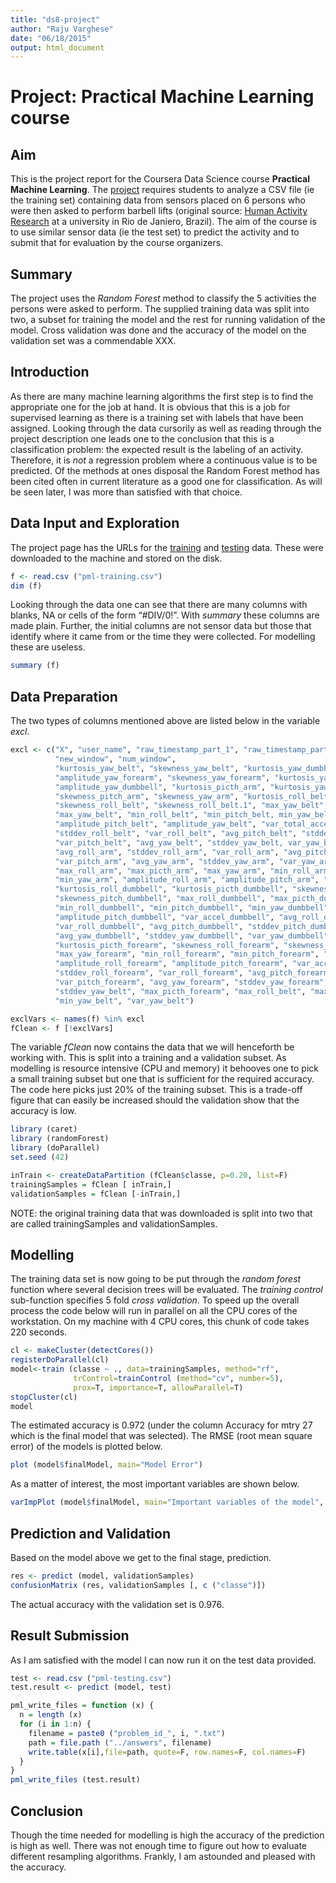 ```yaml
---
title: "ds8-project"
author: "Raju Varghese"
date: "06/18/2015"
output: html_document
---
```


# Project: Practical Machine Learning course

## Aim
This is the project report for the Coursera Data Science course **Practical Machine Learning**. The [project](https://class.coursera.org/predmachlearn-015/human_grading/view/courses/973550/assessments/4/submissions) requires students to analyze a CSV file (ie the training set) containing data from sensors placed on 6 persons who were then asked to perform barbell lifts (original source: [Human Activity Research](http://groupware.les.inf.puc-rio.br/har) at a university in Rio de Janiero, Brazil). The aim of the course is to use similar sensor data (ie the test set) to predict the activity and to submit that for evaluation by the course organizers.

## Summary
The project uses the *Random Forest* method to classify the 5 activities the persons were asked to perform. The supplied training data was split into two, a subset for training the model and the rest for running validation of the model. Cross validation was done and the accuracy of the model on the validation set was a commendable XXX. 

## Introduction
As there are many machine learning algorithms the first step is to find the appropriate one for the job at hand. It is obvious that this is a job for supervised learning as there is a training set with labels that have been assigned. Looking through the data cursorily as well as reading through the project description one leads one to the conclusion that this is a classification problem: the expected result is the labeling of an activity. Therefore, it is *not* a regression problem where a continuous value is to be predicted. Of the methods at ones disposal the Random Forest method has been cited often in current literature as a good one for classification. As will be seen later, I was more than satisfied with that choice.

## Data Input and Exploration
The project page has the URLs for the [training](https://d396qusza40orc.cloudfront.net/predmachlearn/pml-training.csv) and [testing](https://d396qusza40orc.cloudfront.net/predmachlearn/pml-testing.csv) data. These were downloaded to the machine and stored on the disk.

```r
f <- read.csv ("pml-training.csv")
dim (f)
```

Looking through the data one can see that there are many columns with blanks, NA or cells of the form "#DIV/0!". With *summary* these columns are made plain. Further, the initial columns are not sensor data but those that identify where it came from or the time they were collected. For modelling these are useless.

```r
summary (f)
```


## Data Preparation
The two types of columns mentioned above are listed below in the variable *excl*.

```r
excl <- c("X", "user_name", "raw_timestamp_part_1", "raw_timestamp_part_2", "cvtd_timestamp",
          "new_window", "num_window",
          "kurtosis_yaw_belt", "skewness_yaw_belt", "kurtosis_yaw_dumbbell", "skewness_yaw_dumbbell",
          "amplitude_yaw_forearm", "skewness_yaw_forearm", "kurtosis_yaw_forearm", "amplitude_yaw_dumbbell",
          "amplitude_yaw_dumbbell", "kurtosis_picth_arm", "kurtosis_yaw_arm", "skewness_roll_arm",
          "skewness_pitch_arm", "skewness_yaw_arm", "kurtosis_roll_belt", "kurtosis_picth_belt",
          "skewness_roll_belt", "skewness_roll_belt.1", "max_yaw_belt", "max_roll_belt, max_picth_belt",
          "max_yaw_belt", "min_roll_belt", "min_pitch_belt, min_yaw_belt", "amplitude_roll_belt",
          "amplitude_pitch_belt", "amplitude_yaw_belt", "var_total_accel_belt", "avg_roll_belt",
          "stddev_roll_belt", "var_roll_belt", "avg_pitch_belt", "stddev_pitch_belt",
          "var_pitch_belt", "avg_yaw_belt", "stddev_yaw_belt, var_yaw_belt", "var_accel_arm",
          "avg_roll_arm", "stddev_roll_arm", "var_roll_arm", "avg_pitch_arm", "stddev_pitch_arm",
          "var_pitch_arm", "avg_yaw_arm", "stddev_yaw_arm", "var_yaw_arm", "kurtosis_roll_arm",
          "max_roll_arm", "max_picth_arm", "max_yaw_arm", "min_roll_arm", "min_pitch_arm", 
          "min_yaw_arm", "amplitude_roll_arm", "amplitude_pitch_arm", "amplitude_yaw_arm",
          "kurtosis_roll_dumbbell", "kurtosis_picth_dumbbell", "skewness_roll_dumbbell",
          "skewness_pitch_dumbbell", "max_roll_dumbbell", "max_picth_dumbbell", "max_yaw_dumbbell",
          "min_roll_dumbbell", "min_pitch_dumbbell", "min_yaw_dumbbell", "amplitude_roll_dumbbell",
          "amplitude_pitch_dumbbell", "var_accel_dumbbell", "avg_roll_dumbbell", "stddev_roll_dumbbell",
          "var_roll_dumbbell", "avg_pitch_dumbbell", "stddev_pitch_dumbbell", "var_pitch_dumbbell",
          "avg_yaw_dumbbell", "stddev_yaw_dumbbell", "var_yaw_dumbbell", "kurtosis_roll_forearm",
          "kurtosis_picth_forearm", "skewness_roll_forearm", "skewness_pitch_forearm", "max_roll_forearm",
          "max_yaw_forearm", "min_roll_forearm", "min_pitch_forearm", "min_yaw_forearm",
          "amplitude_roll_forearm", "amplitude_pitch_forearm", "var_accel_forearm", "avg_roll_forearm",
          "stddev_roll_forearm", "var_roll_forearm", "avg_pitch_forearm", "stddev_pitch_forearm",
          "var_pitch_forearm", "avg_yaw_forearm", "stddev_yaw_forearm", "var_yaw_forearm",
          "stddev_yaw_belt", "max_picth_forearm", "max_roll_belt", "max_picth_belt", "min_pitch_belt",
          "min_yaw_belt", "var_yaw_belt")

exclVars <- names(f) %in% excl
fClean <- f [!exclVars]
```

The variable *fClean* now contains the data that we will henceforth be working with. This is split into a training and a validation subset. As modelling is resource intensive (CPU and memory) it behooves one to pick a small training subset but one that is sufficient for the required accuracy. The code here picks just 20% of the training subset. This is a trade-off figure that can easily be increased should the validation show that the accuracy is low.


```r
library (caret)
library (randomForest)
library (doParallel)
set.seed (42)
```

```r
inTrain <- createDataPartition (fClean$classe, p=0.20, list=F)
trainingSamples = fClean [ inTrain,]
validationSamples = fClean [-inTrain,]
```

NOTE: the original training data that was downloaded is split into two that are called trainingSamples and validationSamples.

## Modelling
The training data set is now going to be put through the *random forest* function where several decision trees will be evaluated. The *training control* sub-function specifies 5 fold *cross validation*. To speed up the overall process the code below will run in parallel on all the CPU cores of the workstation. On my machine with 4 CPU cores, this chunk of code takes 220 seconds.

```r
cl <- makeCluster(detectCores())
registerDoParallel(cl)
model<-train (classe ~ ., data=trainingSamples, method="rf",
              trControl=trainControl (method="cv", number=5),
              prox=T, importance=T, allowParallel=T)
stopCluster(cl)
model
```

The estimated accuracy is 0.972 (under the column Accuracy for mtry 27 which is the final model that was selected). The RMSE (root mean square error) of the models is plotted below.

```r
plot (model$finalModel, main="Model Error")
```

As a matter of interest, the most important variables are shown below.

```r
varImpPlot (model$finalModel, main="Important variables of the model", n.var=15)
```

## Prediction and Validation
Based on the model above we get to the final stage, prediction.

```r
res <- predict (model, validationSamples)
confusionMatrix (res, validationSamples [, c ("classe")])
```

The actual accuracy with the validation set is 0.976.

## Result Submission
As I am satisfied with the model I can now run it on the test data provided.

```r
test <- read.csv ("pml-testing.csv")
test.result <- predict (model, test)

pml_write_files = function (x) {
  n = length (x)
  for (i in 1:n) {
    filename = paste0 ("problem_id_", i, ".txt")
    path = file.path ("../answers", filename)
    write.table(x[i],file=path, quote=F, row.names=F, col.names=F)
  }
}
pml_write_files (test.result)
```


## Conclusion
Though the time needed for modelling is high the accuracy of the prediction is high as well. There was not enough time to figure out how to evaluate different resampling algorithms. Frankly, I am astounded and pleased with the accuracy.

